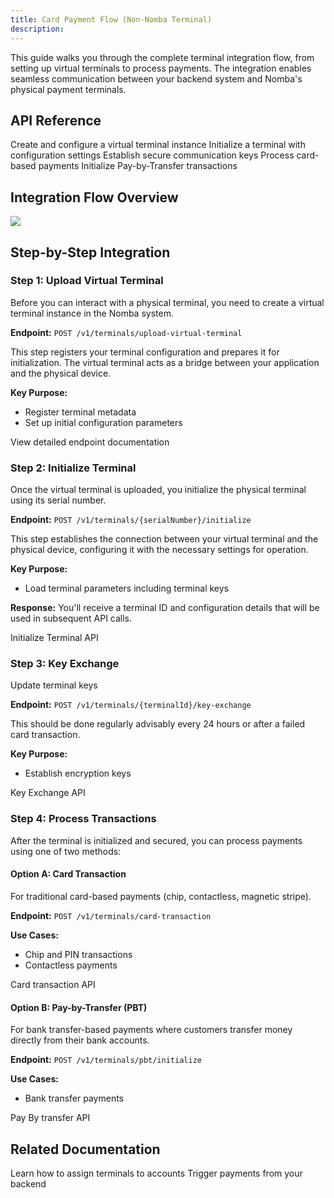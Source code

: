 ```yaml
---
title: Card Payment Flow (Non-Nomba Terminal)
description: 
---
```


This guide walks you through the complete terminal integration flow, from setting up virtual terminals to process payments. The integration enables seamless communication between your backend system and Nomba's physical payment terminals.

## API Reference

<CardGroup cols={2}>
  <Card
    title="Upload Virtual Terminal"
    icon="upload"
    href="/nomba-api-reference/terminals/upload-virtual-terminal"
  >
    Create and configure a virtual terminal instance
  </Card>
  <Card
    title="Initialize Terminal"
    icon="play"
    href="/nomba-api-reference/terminals/initialize-terminal"
  >
    Initialize a terminal with configuration settings
  </Card>
  <Card
    title="Key Exchange"
    icon="key"
    href="/nomba-api-reference/terminals/key-exchange"
  >
    Establish secure communication keys
  </Card>
  <Card
    title="Card Transaction"
    icon="credit-card"
    href="/nomba-api-reference/terminals/card-transaction"
  >
    Process card-based payments
  </Card>
  <Card
    title="Initialize PBT"
    icon="mobile"
    href="/nomba-api-reference/terminals/initialize-pbt"
  >
    Initialize Pay-by-Transfer transactions
  </Card>
</CardGroup>

## Integration Flow Overview

<Frame caption="Terminal Integration Flow - From Setup to Payment Processing">
    <img src="/images/terminal-flow-diagram.svg" style={{ borderRadius: '0.5rem' }} loading="lazy" />
</Frame>

## Step-by-Step Integration

### Step 1: Upload Virtual Terminal

Before you can interact with a physical terminal, you need to create a virtual terminal instance in the Nomba system.

**Endpoint:** `POST /v1/terminals/upload-virtual-terminal`

This step registers your terminal configuration and prepares it for initialization. The virtual terminal acts as a bridge between your application and the physical device.

**Key Purpose:**
- Register terminal metadata
- Set up initial configuration parameters

<Card title="API Reference" icon="link" href="/nomba-api-reference/terminals/upload-virtual-terminal">
  View detailed endpoint documentation
</Card>

### Step 2: Initialize Terminal

Once the virtual terminal is uploaded, you initialize the physical terminal using its serial number.

**Endpoint:** `POST /v1/terminals/{serialNumber}/initialize`

This step establishes the connection between your virtual terminal and the physical device, configuring it with the necessary settings for operation.

**Key Purpose:**
- Load terminal parameters including terminal keys

**Response:** You'll receive a terminal ID and configuration details that will be used in subsequent API calls.

<Card title="API Reference" icon="link" href="/nomba-api-reference/terminals/initialize-terminal">
  Initialize Terminal API
</Card>

### Step 3: Key Exchange

Update terminal keys

**Endpoint:** `POST /v1/terminals/{terminalId}/key-exchange`

This should be done regularly advisably every 24 hours or after a failed card transaction.

**Key Purpose:**
- Establish encryption keys

<Card title="API Reference" icon="link" href="/nomba-api-reference/terminals/key-exchange">
  Key Exchange API
</Card>

### Step 4: Process Transactions

After the terminal is initialized and secured, you can process payments using one of two methods:

#### Option A: Card Transaction

For traditional card-based payments (chip, contactless, magnetic stripe).

**Endpoint:** `POST /v1/terminals/card-transaction`

**Use Cases:**
- Chip and PIN transactions
- Contactless payments

<Card title="API Reference" icon="link" href="/nomba-api-reference/terminals/card-transaction">
  Card transaction API
</Card>

#### Option B: Pay-by-Transfer (PBT)

For bank transfer-based payments where customers transfer money directly from their bank accounts.

**Endpoint:** `POST /v1/terminals/pbt/initialize`

**Use Cases:**
- Bank transfer payments

<Card title="API Reference" icon="link" href="/nomba-api-reference/terminals/initialize-pbt">
  Pay By transfer API
</Card>

## Related Documentation

<CardGroup cols={2}>
  <Card
    title="Terminal Assignment"
    icon="link"
    href="/products/terminals/assigning-terminals"
  >
    Learn how to assign terminals to accounts
  </Card>
  <Card
    title="Push Payment Requests"
    icon="arrow-right"
    href="/products/terminals/push-payment-request"
  >
    Trigger payments from your backend
  </Card>
</CardGroup>
